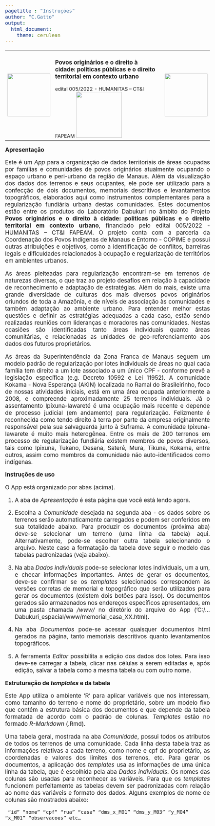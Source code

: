 ```yaml
---
pagetitle : "Instruções"
author: "C.Gatto"
output: 
  html_document:
    theme: cerulean
---
```

<head>
<style type="text/css">
  body{
  width: 100%;
  margin: 40px;
  padding: 60px;
  font-size: 14pt;
  text-align: justify;
}


</style>
</head>

<body>
<table>
<tr>
<td width = '15%'> <img width = 140px src = "DABUKURI.png" ></td>

<td width = '65%'><h3> Povos originários e o direito à cidade: políticas públicas e o direito territorial em contexto urbano </h3>
<div align = 'center' font-size = '14px' > edital 005/2022 - HUMANITAS – CT&I FAPEAM  <img width = 150px src = "FAPEAM.png"  > </div>
</td>

<td width = '15%'> <img width = 140px src = "COPIME.png" align = "right" > </td>
</tr>
</table>


__Apresentação__

Este é um _App_ para a organização de dados territoriais de áreas ocupadas por famílias e comunidades de povos originários atualmente ocupando o espaço urbano e peri-urbano da região de Manaus. Além da visualização dos dados dos terrenos e seus ocupantes, ele pode ser utilizado para a confecção de dois documentos, memoriais descritivos e levantamentos topográficos, elaborados aqui como instrumentos complementares para a regularização fundiária urbana destas comunidades. Estes documentos estão entre os produtos do Laboratório Dabukuri no âmbito do Projeto **Povos originários e o direito à cidade: politicas públicas e o direito territorial em contexto urbano**, financiado pelo edital 005/2022 - HUMANITAS – CT&I FAPEAM. O projeto conta com a parceria da Coordenação dos Povos Indígenas de Manaus e Entorno - COPIME e possui outras atribuições e objetivos, como a identificação de conflitos, barreiras legais e dificuldades relacionados à ocupação e regularização de territórios em ambientes urbanos.

As áreas pleiteadas para regularização encontram-se em terrenos de naturezas diversas, o que traz ao projeto desafios em relação à capacidade de reconhecimento e adaptação de estratégias. Além do mais, existe uma grande diversidade de culturas dos mais diversos povos originários oriundos de toda a Amazônia, e de níveis de associação às comunidades e também adaptação ao ambiente urbano. Para entender melhor estas questões e definir as estratégias adequadas a cada caso, estão sendo realizadas reuniões com lideranças e moradores nas comunidades. Nestas ocasiões são identificadas tanto áreas individuais quanto áreas comunitárias, e relacionadas as unidades de geo-referenciamento aos dados dos futuros proprietários.

As áreas da Superintendência da Zona Franca de Manaus seguem um modelo padrão de regularização por lotes individuais de áreas no qual cada família tem direito a um lote associado a um único CPF - conforme prevê a legislação específica (e.g. Decreto 10592 e Lei 11952). A comunidade Kokama - Nova Esperança (AKIN) localizada no Ramal do Brasileirinho, foco de nossas atividades iniciais, está em uma área ocupada anteriormente a 2008, e compreende aproximadamente 25 terrenos individuais. Já o assentamento Ipixuna-Iawareté é uma ocupação mais recente e depende de processo judicial (em andamento) para regularização. Felizmente é reconhecida como tendo direito à terra por parte da empresa originalmente responsável pela sua salvaguarda junto à Suframa. A comunidade Ipixuna-Iawarete é muito mais heterogênea. Entre os mais de 200 terrenos em processo de regularização fundiária existem membros de povos diversos, tais como Ipixuna, Tukano, Desana, Sateré, Mura, Tikuna, Kokama, entre outros, assim como membros da comunidade não auto-identificados como indígenas.


__Instruções de uso__

O App está organizado por abas (acima). 

1. A aba de *Apresentação* é esta página que você está lendo agora.

2. Escolha a *Comunidade* desejada na segunda aba - os dados sobre os terrenos serão automaticamente carregados e podem ser conferidos em sua totalidade abaixo. Para produzir os documentos (próxima aba) deve-se selecionar um terreno (uma linha da tabela) aqui. Alternativamente, pode-se escolher outra tabela selecionando o arquivo. Neste caso a formatação da tabela deve seguir o modelo das tabelas padronizadas (veja abaixo).

3. Na aba *Dados individuais* pode-se selecionar lotes individuais, um a um, e checar informações importantes. Antes de gerar os documentos, deve-se confirmar se os *templates* selecionados correspondem às versões corretas de memorial e topográfico que serão utilizados para gerar os documentos (existem dois botões para isso). Os documentos gerados são armazenados nos endereços específicos apresentados, em uma pasta chamada */www/* no diretório do arquivo do App ('C:/...Dabukuri_espacial/www/memorial_casa_XX.html).

4. Na aba *Documentos* pode-se acessar quaisquer documentos html gerados na página, tanto memoriais descritivos quanto levantamentos topográficos.

5. A ferramenta *Editor* possibilita a edição dos dados dos lotes. Para isso deve-se carregar a tabela, clicar nas células a serem editadas e, após edição, salvar a tabela como a mesma tabela ou com outro nome.  


__Estruturação de *templates* e da tabela__

Este App utiliza o ambiente 'R' para aplicar variáveis que nos interessam, como tamanho do terreno e nome do proprietário, sobre um modelo fixo que contém a estrutura básica dos documentos e que depende da tabela formatada de acordo com o padrão de colunas. *Templates* estão no formado *R-Markdown* (.Rmd).

Uma tabela geral, mostrada na aba *Comunidade*, possui todos os atributos de todos os terrenos de uma comunidade. Cada linha desta tabela traz as informações relativas a cada terreno, como nome e cpf do proprietário, as coordenadas e valores dos limites dos terrenos, etc. Para gerar os documentos, a aplicação dos *templates* usa as informações de uma única linha da tabela, que é escolhida pela aba *Dados individuais*. Os nomes das colunas são usadas para reconhecer as variáveis. Para que os *templates* funcionem perfeitamente as tabelas devem ser padronizadas com relação ao nome das variáveis e formato dos dados. Alguns exemplos de nome de colunas são mostrados abaixo:

<code> "id"   "nome"    "cpf"   "rua"   "casa"    "dms_x_M01"   "dms_y_M03"   "y_M04"   "x_M01"   "observacoes" etc...
</code>


</body>





